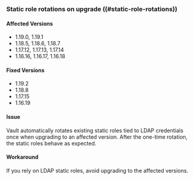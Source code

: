 ### Static role rotations on upgrade ((#static-role-rotations))

#### Affected Versions
- 1.19.0, 1.19.1
- 1.18.5, 1.18.6, 1.18.7
- 1.17.12, 1.17.13, 1.17.14
- 1.16.16, 1.16.17, 1.16.18

#### Fixed Versions
- 1.19.2
- 1.18.8
- 1.17.15
- 1.16.19

#### Issue
Vault automatically rotates existing static roles tied to LDAP
credentials once when upgrading to an affected version. After the one-time
rotation, the static roles behave as expected.

#### Workaround
If you rely on LDAP static roles, avoid upgrading to the affected
versions.